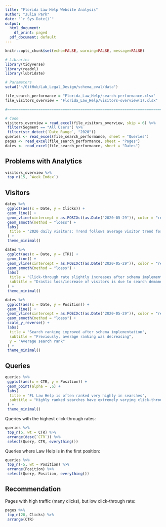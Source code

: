```yaml
---
title: "Florida Law Help Website Analysis"
author: "Julia Park"
date: "`r Sys.Date()`"
output:
  html_document:
    df_print: paged
  pdf_document: default
---
```


```r
knitr::opts_chunk$set(echo=FALSE, warning=FALSE, message=FALSE)
```

```r
# Libraries
library(tidyverse)
library(readxl)
library(lubridate)

# Parameters
setwd("~/GitHub/Lab_Legal_Design/schema_eval/data")

file_search_performance = "Florida_Law_Help/search-performance.xlsx" 
file_visitors_overview = "Florida_Law_Help/visitors-overview(1).xlsx"

#===============================================================================

# Code
visitors_overview = read_excel(file_visitors_overview, skip = 6) %>% 
 filter(Segment == "All Users") %>% 
 filter(str_detect(`Date Range`, "2020"))
queries <- read_excel(file_search_performance, sheet = "Queries")
pages <- read_excel(file_search_performance, sheet = "Pages")
dates <- read_excel(file_search_performance, sheet = "Dates")

```

## Problems with Analytics

```r
visitors_overview %>% 
 top_n(15, `Week Index`)
```

## Visitors 

```r
dates %>% 
 ggplot(aes(x = Date, y = Clicks)) + 
 geom_line() + 
 geom_vline(xintercept = as.POSIXct(as.Date("2020-05-29")), color = "red") +
 geom_smooth(method = "loess") + 
 labs(
  title = "2020 daily visitors: Trend follows average visitor trend for this year"
 ) + 
 theme_minimal()
```


```r
dates %>% 
 ggplot(aes(x = Date, y = CTR)) + 
 geom_line() + 
 geom_vline(xintercept = as.POSIXct(as.Date("2020-05-29")), color = "red") +
 geom_smooth(method = "loess") +
 labs(
  title = "Click-through rate slightly increases after schema implementation", 
  subtitle = "Drastic loss/increase of visitors is due to search demand/seasonal changes"
 ) + 
 theme_minimal()
```


```r
dates %>% 
 ggplot(aes(x = Date, y = Position)) + 
 geom_line() + 
 geom_vline(xintercept = as.POSIXct(as.Date("2020-05-29")), color = "red") +
 geom_smooth(method = "loess") + 
 scale_y_reverse() + 
 labs(
  title = "Search ranking improved after schema implementation", 
  subtitle = "Previously, average ranking was decreasing", 
  y = "Average search rank"
 ) + 
 theme_minimal()
```

## Queries

```r
queries %>% 
 ggplot(aes(x = CTR, y = Position)) + 
 geom_point(alpha = .6) + 
 labs(
  title = "FL Law Help is often ranked very highly in searches", 
  subtitle = "Highly ranked searches have extremely varying click-through rates"
 ) +
 theme_minimal()
```

Queries with the highest click-through rates: 

```r
queries %>% 
 top_n(5, wt = CTR) %>% 
 arrange(desc(`CTR`)) %>% 
 select(Query, CTR, everything())
```

Queries where Law Help is in the first position: 

```r
queries %>% 
 top_n(-5, wt = Position) %>% 
 arrange(Position) %>% 
 select(Query, Position, everything())
```


## Recommendation

Pages with high traffic (many clicks), but low click-through rate: 

```r
pages %>% 
 top_n(20, Clicks) %>% 
 arrange(CTR)
```

